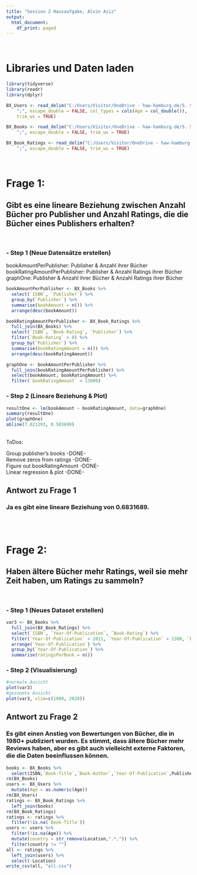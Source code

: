 ```yaml
---
title: "Session 2 Hausaufgabe, Alvin Aziz"
output:
  html_document:
    df_print: paged
---
```


<br />

# Libraries und Daten laden

```r
library(tidyverse)
library(readr)
library(dplyr)
```

```r
BX_Users <- read_delim("C:/Users/Visitor/OneDrive - haw-hamburg.de/5. Semester/Data Science/R/BX-Users.csv", 
    ";", escape_double = FALSE, col_types = cols(Age = col_double()), 
    trim_ws = TRUE)

BX_Books <- read_delim("C:/Users/Visitor/OneDrive - haw-hamburg.de/5. Semester/Data Science/R/BX-Books.csv", 
    ";", escape_double = FALSE, trim_ws = TRUE)

BX_Book_Ratings <- read_delim("C:/Users/Visitor/OneDrive - haw-hamburg.de/5. Semester/Data Science/R/BX-Book-Ratings.csv", 
    ";", escape_double = FALSE, trim_ws = TRUE)
```
<br />


# Frage 1:
## Gibt es eine lineare Beziehung zwischen Anzahl Bücher pro Publisher und Anzahl Ratings, die die Bücher eines Publishers erhalten?

<br />

### - Step  1 (Neue Datensätze erstellen)


bookAmountPerPublisher: Publisher & Anzahl ihrer Bücher
<br />
bookRatingAmountPerPublisher: Publisher & Anzahl Ratings ihrer Bücher
<br />
graphOne: Publisher & Anzahl ihrer Bücher & Anzahl Ratings ihrer Bücher

```r
bookAmountPerPublisher <- BX_Books %>% 
  select(`ISBN`, `Publisher`) %>% 
  group_by(`Publisher`) %>%
  summarise(bookAmount = n()) %>%
  arrange(desc(bookAmount))

bookRatingAmountPerPublisher <- BX_Book_Ratings %>% 
  full_join(BX_Books) %>%
  select(`ISBN`, `Book-Rating`, `Publisher`) %>%
  filter(`Book-Rating` > 0) %>% 
  group_by(`Publisher`) %>%
  summarise(bookRatingAmount = n()) %>% 
  arrange(desc(bookRatingAmount))

graphOne <- bookAmountPerPublisher %>% 
  full_join(bookRatingAmountPerPublisher) %>% 
  select(bookAmount, bookRatingAmount) %>% 
  filter(`bookRatingAmount` < 13000)
```

### - Step 2 (Lineare Beziehung & Plot)

```r
resultOne <- lm(bookAmount ~ bookRatingAmount, data=graphOne)
summary(resultOne)
plot(graphOne)
abline(7.021293, 0.503699)
```

<br />
ToDos: 


Group publisher's books -DONE- <br />
Remove zeros from ratings -DONE- <br />
Figure out bookRatingAmount -DONE- <br />
Linear regression & plot -DONE-

## Antwort zu Frage 1
### Ja es gibt eine lineare Beziehung von 0.6831689.



<br />
<br />



# Frage 2:
## Haben ältere Bücher mehr Ratings, weil sie mehr Zeit haben, um Ratings zu sammeln? 

<br />

### - Step  1 (Neues Dataset erstellen)

```r
var3 <- BX_Books %>%
  full_join(BX_Book_Ratings) %>% 
  select(`ISBN`, `Year-Of-Publication`, `Book-Rating`) %>% 
  filter(`Year-Of-Publication` < 2021, `Year-Of-Publication` > 1300, `Book-Rating` > 0) %>% 
  arrange(`Year-Of-Publication`) %>% 
  group_by(`Year-Of-Publication`) %>% 
  summarise(ratingsPerBook = n())
```
### - Step  2 (Visualisierung)
```r
#normale Ansicht
plot(var3)
#gezoomte Ansicht
plot(var3, xlim=c(1980, 2020))
```

## Antwort zu Frage 2
### Es gibt einen Anstieg von Bewertungen von Bücher, die in 1980+ publiziert wurden. Es stimmt, dass ältere Bücher mehr Reviews haben, aber es gibt auch vielleicht externe Faktoren, die die Daten beeinflussen können. 


```r
books <- BX_Books %>%
  select(ISBN,`Book-Title`,`Book-Author`,`Year-Of-Publication`,Publisher)
rm(BX_Books)
users <- BX_Users %>%
  mutate(Age = as.numeric(Age))
rm(BX_Users)
ratings <- BX_Book_Ratings %>%
  left_join(books)
rm(BX_Book_Ratings)
ratings <- ratings %>%
  filter(!is.na(`Book-Title`))
users <- users %>%
  filter(!is.na(Age)) %>%
  mutate(country = str_remove(Location,".*,")) %>%
  filter(country != "")
all <- ratings %>%
  left_join(users) %>%
  select(-Location)
write_csv(all, "all.csv")
```

